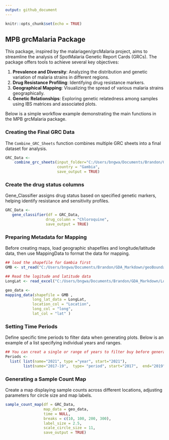 ```yaml
---
output: github_document
---
```


```r
knitr::opts_chunk$set(echo = TRUE)
```

## MPB grcMalaria Package
This package, inspired by the malariagen/grcMalaria project, aims to streamline the analysis of SpotMalaria Genetic Report Cards (GRCs). 
The package offers tools to achieve several key objectives:

1. **Prevalence and Diversity**: Analyzing the distribution and genetic variation of malaria strains in different regions.
2. **Drug Resistance Profiling**: Identifying drug resistance markers.
3. **Geographical Mapping**: Visualizing the spread of various malaria strains geographically.
4. **Genetic Relationships**: Exploring genetic relatedness among samples using IBS matrices and associated plots.

Below is a simple workflow example demonstrating the main functions in the MPB grcMalaria package.

### Creating the Final GRC Data
The `Combine_GRC_Sheets` function combines multiple GRC sheets into a final dataset for analysis. 
```r

GRC_Data <-
    combine_grc_sheets(input_folder="C:/Users/bngwa/Documents/Brandon/GDA_Markdown/All_GRC_Reads_Gambia",
                       country = "Gambia", 
                       save_output = TRUE)
```


### Create the drug status columns
Gene_Classifier assigns drug status based on specified genetic markers, helping identify resistance and sensitivity profiles.
```r

GRC_Data <-
   gene_classifier(df = GRC_Data, 
                  drug_column = "Chloroquine",
                  save_output = TRUE)
```


### Preparing Metadata for Mapping
Before creating maps, load geographic shapefiles and longitude/latitude data, then use MappingData to format the data for mapping.
```r
## load the shapefile for Gambia first
GMB <- st_read("C:/Users/bngwa/Documents/Brandon/GDA_Markdown/geoBoundaries-GMB-ADM3-all/geoBoundaries-GMB-ADM3-all/geoBoundaries-GMB-ADM3_simplified.shp")

## Read the logitude and latitude data
LongLat <- read_excel("C:/Users/bngwa/Documents/Brandon/GDA_Markdown/LongLat_data.xlsx")

geo_data <- 
mapping_data(shapefile = GMB ,
            long_lat_data = LongLat,
            location_col = "Location",
            long_col = "long",
            lat_col = "lat" )


```

### Setting Time Periods
Define specific time periods to filter data when generating plots. Below is an example of a list specifying individual years and ranges.
```r
## You can creat a single or range of years to filter buy before generating the plots
Periods <-
  list( list(name="2021", type ="year", start="2021"),
        list(name="2017-19",  type= "period", start="2017",  end="2019"))
```


### Generating a Sample Count Map
Create a map displaying sample counts across different locations, adjusting parameters for circle size and map labels.
```r

sample_count_map(df = GRC_Data, 
                 map_data = geo_data,
                 time = NULL,
                 breaks = c(10, 100, 200, 300),
                 label_size = 2.5, 
                 scale_circle_size = 11,
                 save_output = TRUE)

```

